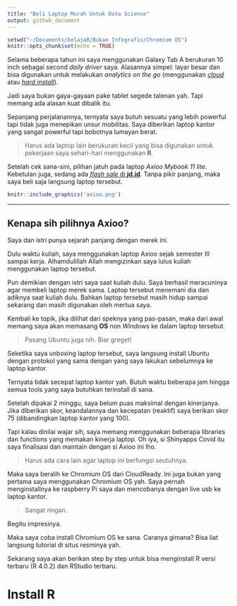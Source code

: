 ```yaml
---
title: "Beli Laptop Murah Untuk Data Science"
output: github_document
---
```


```r
setwd("~/Documents/belajaR/Bukan Infografis/Chromium OS")
knitr::opts_chunk$set(echo = TRUE)
```

Selama beberapa tahun ini saya menggunakan Galaxy Tab A berukuran 10 inch sebagai second _daily driver_ saya. Alasannya simpel: layar besar dan bisa digunakan untuk melakukan _analytics on the go_ (menggunakan [_cloud_](https://ikanx101.github.io/blog/r-cloud/) atau [_hard install_](https://passingthroughresearcher.wordpress.com/2019/06/12/analytics-on-the-go-cara-install-r-ke-gadget-android/)).

Jadi saya bukan gaya-gayaan pake tablet segede talenan yah. Tapi memang ada alasan kuat dibalik itu.

Sepanjang perjalanannya, ternyata saya butuh sesuatu yang lebih powerful tapi tidak juga menepikan unsur mobilitas. Saya diberikan laptop kantor yang sangat powerful tapi bobotnya lumayan berat.

> Harus ada laptop lain berukuran kecil yang bisa digunakan untuk pekerjaan saya sehari-hari menggunakan __R__.

Setelah cek sana-sini, pilihan jatuh pada laptop _Axioo Mybook 11 lite_. Kebetulan juga, sedang ada [_flash sale_ di __jd.id__](https://www.jd.id/product/axioo-mybook-11-lite-4gb-online-deal-silver_603033132/603034079.html). Tanpa pikir panjang, maka saya beli saja langsung laptop tersebut.

```r
knitr::include_graphics('axioo.png')
```

____

## Kenapa sih pilihnya Axioo?

Saya dan istri punya sejarah panjang dengan merek ini.

Dulu waktu kuliah, saya menggunakan laptop Axioo sejak semester III sampai kerja. Alhamdulillah Allah mengizinkan saya lulus kuliah menggunakan laptop tersebut.

Pun demikian dengan istri saya saat kuliah dulu. Saya berhasil meracuninya agar membeli laptop merek sama. Laptop tersebut menemani dia dan adiknya saat kuliah dulu. Bahkan laptop tersebut masih hidup sampai sekarang dan masih digunakan oleh mertua saya.

Kembali ke topik, jika dilihat dari speknya yang pas-pasan, maka dari awal memang saya akan memasang __OS__ non _Windows_ ke dalam laptop tersebut.

> Pasang Ubuntu juga nih. Biar greget!

Seketika saya unboxing laptop tersebut, saya langsung install Ubuntu dengan protokol yang sama dengan yang saya lakukan sebelumnya ke laptop kantor.

Ternyata tidak secepat laptop kantor yah. Butuh waktu beberapa jam hingga semua tools yang saya butuhkan terinstall di sana.

Setelah dipakai 2 minggu, saya belum puas maksimal dengan kinerjanya. Jika diberikan skor, keandalannya dan kecepatan (reaktif) saya berikan skor 75 (dibandingkan laptop kantor yang 100).

Tapi kalau dinilai wajar sih, saya memang menggunakan beberapa libraries dan functions yang memakan kinerja laptop. Oh iya, si Shinyapps Covid itu saya finalisasi dan maintain dengan si Axioo ini lho.

> Harus ada cara lain agar laptop ini berfungsi seutuhnya.

Maka saya beralih ke Chromium OS dari CloudReady. Ini juga bukan yang pertama saya menggunakan Chromium OS yah. Saya pernah menginstallnya ke raspberry Pi saya dan mencobanya dengan live usb ke laptop kantor. 

> Sangat ringan.

Begitu impresinya.

Maka saya coba install Chromium OS ke sana. Caranya gimana? Bisa liat langsung tutorial di situs resminya yah.

Sekarang saya akan berikan step by step untuk bisa menginstall R versi terbaru (R 4.0.2) dan RStudio terbaru.

# Install R